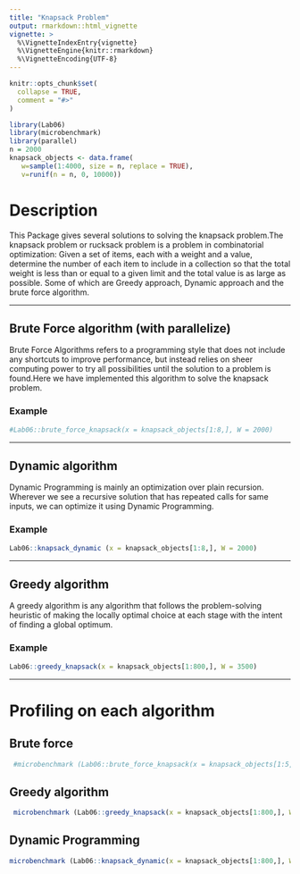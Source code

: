 ```yaml
---
title: "Knapsack Problem"
output: rmarkdown::html_vignette
vignette: >
  %\VignetteIndexEntry{vignette}
  %\VignetteEngine{knitr::rmarkdown}
  %\VignetteEncoding{UTF-8}
---
```


```r
knitr::opts_chunk$set(
  collapse = TRUE,
  comment = "#>"
)
```

```r
library(Lab06)
library(microbenchmark)
library(parallel)
n = 2000
knapsack_objects <- data.frame(
   w=sample(1:4000, size = n, replace = TRUE),
   v=runif(n = n, 0, 10000))
```
# Description
This Package gives several solutions to solving the knapsack problem.The knapsack problem or rucksack problem is a problem in combinatorial optimization: Given a set of items, each with a weight and a value, determine the number of each item to include in a collection so that the total weight is less than or equal to a given limit and the total value is as large as possible. 
Some of which are Greedy approach, Dynamic approach and the brute force algorithm.

-----

## Brute Force algorithm (with parallelize)
Brute Force Algorithms refers to a programming style that does not include any shortcuts to improve performance, but instead relies on sheer computing power to try all possibilities until the solution to a problem is found.Here we have implemented this algorithm to solve the knapsack problem.


### Example
```r
#Lab06::brute_force_knapsack(x = knapsack_objects[1:8,], W = 2000)
```
----

## Dynamic algorithm
Dynamic Programming is mainly an optimization over plain recursion. Wherever we see a recursive solution that has repeated calls for same inputs, we can optimize it using Dynamic Programming.

### Example

```r

Lab06::knapsack_dynamic (x = knapsack_objects[1:8,], W = 2000)
```
----

## Greedy algorithm
A greedy algorithm is any algorithm that follows the problem-solving heuristic of making the locally optimal choice at each stage with the intent of finding a global optimum.

### Example
```r
Lab06::greedy_knapsack(x = knapsack_objects[1:800,], W = 3500)
```
-----


# Profiling on each algorithm 
## Brute force
```r
 #microbenchmark (Lab06::brute_force_knapsack(x = knapsack_objects[1:5,], W = 3500), times = 1)
```
## Greedy algorithm
```r
 microbenchmark (Lab06::greedy_knapsack(x = knapsack_objects[1:800,], W = 3500), times = 1)
```


##  Dynamic Programming
```r
microbenchmark (Lab06::knapsack_dynamic(x = knapsack_objects[1:800,], W = 3500), times = 1)
```
